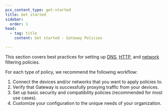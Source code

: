 ```yaml
---
pcx_content_type: get-started
title: Get started
sidebar:
  order: 1
head:
  - tag: title
    content: Get started - Gateway Policies

---
```


This section covers best practices for setting up [DNS](/cloudflare-one/policies/gateway/initial-setup/dns/), [HTTP](/cloudflare-one/policies/gateway/initial-setup/http/), and [network](/cloudflare-one/policies/gateway/initial-setup/network/) filtering policies.

For each type of policy, we recommend the following workflow:

1. Connect the devices and/or networks that you want to apply policies to.
2. Verify that Gateway is successfully proxying traffic from your devices.
3. Set up basic security and compatibility policies (recommended for most use cases).
4. Customize your configuration to the unique needs of your organization.
